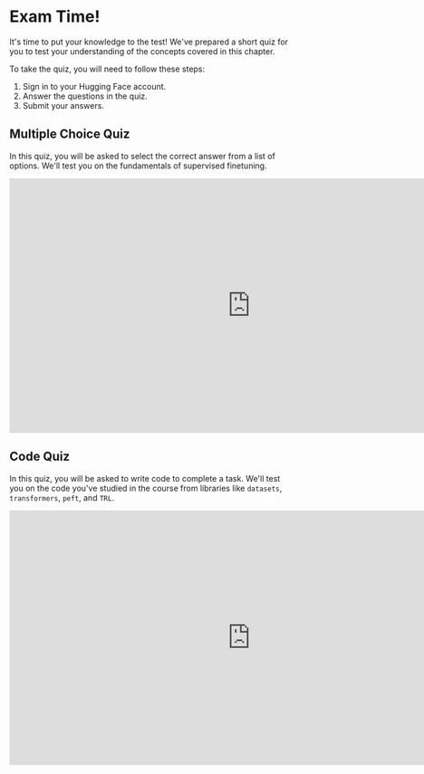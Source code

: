# Exam Time!

It's time to put your knowledge to the test! We've prepared a short quiz for you to test your understanding of the concepts covered in this chapter.

To take the quiz, you will need to follow these steps:

1. Sign in to your Hugging Face account.
2. Answer the questions in the quiz.
3. Submit your answers.


## Multiple Choice Quiz

In this quiz, you will be asked to select the correct answer from a list of options. We'll test you on the fundamentals of supervised finetuning.

<iframe
	src="https://nlp-course-supervised-finetuning-quiz.hf.space"
	frameborder="0"
	width="850"
	height="450"
></iframe>


## Code Quiz

In this quiz, you will be asked to write code to complete a task. We'll test you on the code you've studied in the course from libraries like `datasets`, `transformers`, `peft`, and `TRL`.

<iframe
	src="https://nlp-course-sft-code-quiz.hf.space"
	frameborder="0"
	width="850"
	height="450"
></iframe>